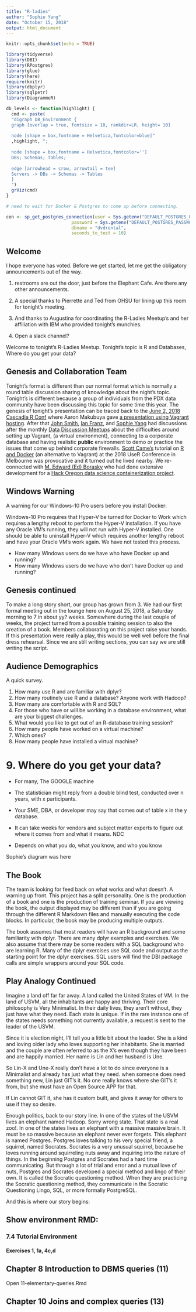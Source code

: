 ```yaml
---
title: "R-ladies"
author: "Sophie Yang"
date: "October 15, 2018"
output: html_document
---
```


```r
knitr::opts_chunk$set(echo = TRUE)
```

```r
library(tidyverse)
library(DBI)
library(RPostgres)
library(glue)
library(here)
require(knitr)
library(dbplyr)
library(sqlpetr)
library(DiagrammeR)
```

```r
db_levels <- function(highlight) {
  cmd <- paste(
  "digraph DB_Environment {
  graph [overlap = true, fontsize = 10, rankdir=LR, height= 10]
  
  node [shape = box,fontname = Helvetica,fontcolor=blue]"
  ,highlight, ";
  
  node [shape = box,fontname = Helvetica,fontcolor='']
  DBs; Schemas; Tables;
  
  edge [arrowhead = crow, arrowtail = tee]
  Servers -> DBs -> Schemas -> Tables
  }
  ")
  grViz(cmd)
}
```
  
```r
# need to wait for Docker & Postgres to come up before connecting.

con <- sp_get_postgres_connection(user = Sys.getenv("DEFAULT_POSTGRES_USER_NAME"),
                         password = Sys.getenv("DEFAULT_POSTGRES_PASSWORD"),
                         dbname = "dvdrental",
                         seconds_to_test = 10)


```  
  
## Welcome

I hope everyone has voted. Before we get started, let me get the obligatory announcements out of the way.  

1.  restrooms are out the door, just before the Elephant Cafe.  Are there any other announcements.
2.  A special thanks to Pierrette and Ted from OHSU for lining up this room for tonight's meeting.
3.  And thanks to Augustina for coordinating the R-Ladies Meetup's and her affiliation with IBM who provided tonight's munchies.

4.  Open a slack channel?

Welcome to tonight's R-Ladies Meetup.  Tonight's topic is R and Databases, Where do you get your data? 

## Genesis and Collaboration Team

Tonight's format is different than our normal format which is normally a round table discussion sharing of knowledge about the night's topic.  Tonight's is different because a group of individuals from the PDX data community have been discussing this topic for some time this year.  The genesis of tonight's presentation can be traced back to the [June 2, 2018 Cascadia R Conf](https://cascadiarconf.com/) where Aaron Makubuya gave [a presentation using Vagrant hosting](https://github.com/Cascadia-R/Using_R_With_Databases).  After that [John Smith](https://github.com/smithjd), [Ian Franz](https://github.com/ianfrantz), and [Sophie Yang](https://github.com/SophieMYang) had discussions after the monthly [Data Discussion Meetups](https://www.meetup.com/Portland-Data-Science-Group/events/fxvhbnywmbgb/) about the difficulties around setting up Vagrant, (a virtual environment), connecting to a corporate database and having realistic **public** environment to demo or practice the issues that come up behind corporate firewalls. [Scott Came's](https://github.com/scottcame) tutorial on [R and Docker](http://www.cascadia-analytics.com/2018/07/21/docker-r-p1.html) (an alternative to Vagrant) at the 2018 UseR Conference in Melbourne was provocative and it turned out he lived nearby.  We re-connected with [M. Edward (Ed) Borasky](https://github.com/znmeb) who had done extensive development for a [Hack Oregon data science containerization project](https://github.com/hackoregon/data-science-pet-containers).

## Windows Warning 

A warning for our Windows-10 Pro users before you install Docker:

Windows-10 Pro requires that Hyper-V be turned for Docker to Work which requires a lengthy reboot to perform the Hyper-V installation.  If you have any Oracle VM's running, they will not run with Hyper-V installed.  One should be able to uninstall Hyper-V which requires another lengthy reboot and have your Oracle VM's work again.  We have not tested this process.

*  How many Windows users do we have who have Docker up and running?
*  How many Windows users do we have who don't have Docker up and running?

## Genesis continued

To make a long story short, our group has grown from 3.  We had our first formal meeting out in the lounge here on August 25, 2018, a Saturday morning to 7 in about yy? weeks.  Somewhere during the last couple of weeks, the project turned from a possible training session to also the creation of a book.  Members collaborating on this project raise your hands.  If this presentation were really a play, this would be well well before the final dress rehearsal.  Since we are still writing sections, you can say we are still writing the script.

## Audience Demographics

A quick survey.  

1.  How many use R and are familiar with dplyr?  
2.  How many routinely use R and a database?  Anyone work with Hadoop?
3.  How many are comfortable with R and SQL?
4.  For those who have or will be working in a database environment, what are your biggest challenges.
5.  What would you like to get out of an R-database training session?
6.  How many people have worked on a virtual machine?
7.  Which ones?
8.  How many people have installed a virtual machine?

# 9.  Where do you get your data?

*  For many, The GOOGLE machine
*  The statistician might reply from a double blind test, conducted over n years, with x participants.
*  Your SME, DBA, or developer may say that comes out of table x in the y database.
*  It can take weeks for vendors and subject matter experts to figure out where it comes from and what it means.  NDC

*  Depends on what you do, what you know, and who you know

Sophie's diagram was here

## The Book

The team is looking for feed back on what works and what doesn't.  A warning up front.  This project has a split personality.  One is the production of a book and one is the production of training seminar.  If you are viewing the book, the output displayed may be different than if you are going through the different R Markdown files and manually executing the code blocks.  In particular, the book may be producing multiple outputs.  

The book assumes that most readers will have an R background and some familiarity with dplyr.  There are many dplyr examples and exercises.  We also assume that there may be some readers with a SQL background who are learning R.  Many of the dplyr exercises use SQL code and output as the starting point for the dplyr exercises.  SQL users will find the DBI package calls are simple wrappers around your SQL code.



## Play Analogy Continued

Imagine a land off far far away.  A land called the United States of VM.  In the land of USVM, all the inhabitants are happy and thriving.  Their core philosophy is Very Minimalist.  In their daily lives, they aren't without, they just have what they need.  Each state is unique.  If in the rare instance one of the states needs something not currently available, a request is sent to the leader of the USVM.

Since it is election night, I'll tell you a little bit about the leader.  She is a kind and loving older lady who loves supporting her inhabitants.  She is married and the couple are often referred to as the X's even though they have been and are happily married.  Her name is Lin and her husband is Une.  

So Lin-X and Une-X really don't have a lot to do since everyone is a Minimalist and already has just what they need.  when someone does need something new, Lin just GIT's it.  No one really knows where she GIT's it from, but she must have an Open Source APP for that.  

If Lin cannot GIT it, she has it custom built, and gives it away for others to use if they so desire.

Enough politics, back to our story line.  In one of the states of the USVM lives an elephant named Hadoop.  Sorry wrong state.  That state is a real zoo!.  In one of the states lives an elephant with a massive massive brain.  It must be so massive because an elephant never ever forgets.  This elephant is named Postgres.  Postgres loves talking to his very special friend, a squirrel, named Socrates.  Socrates is a very unusual squirrel, because he loves running around squirreling nuts away and inquiring into the nature of things.  In the beginning Postgres and Socrates had a hard time communicating.  But through a lot of trial and error and a mutual love of nuts, Postgres and Socrates developed a special method and lingo of their own.  It is called the Socratic questioning method.  When they are practicing the Socratic questioning method, they communicate in the Socratic Questioning Lingo, SQL, or more formally PostgreSQL.

And this is where our story begins:

## Show environment RMD: 

### 7.4 Tutorial Environment




#### Exercises 1, 1a, 4c,d

## Chapter 8 Introduction to DBMS queries (11)

Open 11-elementary-queries.Rmd

## Chapter 10 Joins and complex queries (13)

